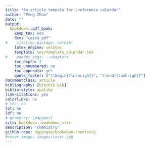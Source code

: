 ```yaml
--- 
title: "An article tempale for conference calendar"
author: "Peng Zhao"
date: ""
output:
  bookdown::pdf_book:
    keep_tex: yes
    dev: "cairo_pdf"
#    citation_package: natbib
    latex_engine: xelatex
    template: tex/template_calendar.tex
#    pandoc_args: --chapters
    toc_depth: 3
    toc_unnumbered: no
    toc_appendix: yes
    quote_footer: ["\\begin{flushright}", "\\end{flushright}"]
documentclass: article
bibliography: [bib/bib.bib]
biblio-style: apalike
link-citations: yes
colorlinks: no  
# toc: no
lot: no
lof: no
# geometry: [a4paper]
site: bookdown::bookdown_site
description: "chemistry"
github-repo: dapengde/bookdown-chemistry
#cover-image: images/cover.jpg
---
```


